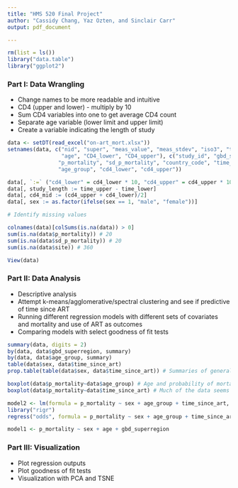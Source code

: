 ```yaml
---
title: "HMS 520 Final Project"
author: "Cassidy Chang, Yaz Ozten, and Sinclair Carr"
output: pdf_document

---
```


```r
rm(list = ls())
library("data.table")
library("ggplot2")


```




### Part I: Data Wrangling
  - Change names to be more readable and intuitive
  - CD4 (upper and lower) - multiply by 10
  - Sum CD4 variables into one to get average CD4 count
  - Separate age variable (lower limit and upper limit)
  - Create a variable indicating the length of study

```r

data <- setDT(read_excel("on-art_mort.xlsx"))
setnames(data, c("nid", "super", "meas_value", "meas_stdev", "iso3", "time_point", 
                 "age", "CD4_lower", "CD4_upper"), c("study_id", "gbd_superregion", 
                "p_mortality", "sd_p_mortality", "country_code", "time_since_art", 
                "age_group", "cd4_lower", "cd4_upper"))

data[, `:=` ("cd4_lower" = cd4_lower * 10, "cd4_upper" = cd4_upper * 10)]
data[, study_length := time_upper - time_lower]
data[, cd4_mid := (cd4_upper + cd4_lower)/2]
data[, sex := as.factor(ifelse(sex == 1, "male", "female"))]

# Identify missing values 

colnames(data)[colSums(is.na(data)) > 0]
sum(is.na(data$p_mortality)) # 20
sum(is.na(data$sd_p_mortality)) # 20
sum(is.na(data$site)) # 360

View(data)

```

  
### Part II: Data Analysis
  - Descriptive analysis
  - Attempt k-means/agglomerative/spectral clustering and see if predictive of time since ART 
  - Running different regression models with different sets of covariates and mortality and use of ART as outcomes
  - Comparing models with select goodness of fit tests

```r
summary(data, digits = 2)
by(data, data$gbd_superregion, summary)
by(data, data$age_group, summary)
table(data$sex, data$time_since_art)
prop.table(table(data$sex, data$time_since_art)) # Summaries of general descriptive statistics based on GBD super region and age group, as well as proportions of participants in the data set based on time since ART.

boxplot(data$p_mortality~data$age_group) # Age and probability of mortality may be slightly correlated
boxplot(data$p_mortality~data$time_since_art) # Much of the data seems to be clustered in the range of six months since ART. Probability of mortality seems to decrease as time since ART increases (from six to 12 to 24 months)

model2 <- lm(formula = p_mortality ~ sex + age_group + time_since_art, data = data)
library("rigr")
regress("odds", formula = p_mortality ~ sex + age_group + time_since_art, data = data) # The above seems to be more or less true as we can see by running the linear model of probability of mortality against sex, age group and time since ART

model1 <- p_mortality ~ sex + age + gbd_superregion
```


### Part III: Visualization
  - Plot regression outputs 
  - Plot goodness of fit tests
  - Visualization with PCA and TSNE 

```r




```


